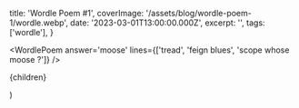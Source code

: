 
  title: 'Wordle Poem #1',
  coverImage: '/assets/blog/wordle-poem-1/wordle.webp',
  date: '2023-03-01T13:00:00.000Z',
  excerpt: '',
  tags: ['wordle'],
}

<WordlePoem
  answer='moose'
  lines={['tread', 'feign blues', 'scope whose moose ?']}
/>

  <PostLayout metadata={metadata}>{children}</PostLayout>


)
